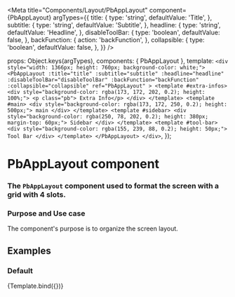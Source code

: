 
<Meta
  title="Components/Layout/PbAppLayout"
  component={PbAppLayout}
  argTypes={{
    title: {
        type: 'string',
        defaultValue: 'Title',
    },
    subtitle: {
        type: 'string',
        defaultValue: 'Subtitle',
    },
    headline: {
        type: 'string',
        defaultValue: 'Headline',
    },
    disableToolBar: {
        type: 'boolean',
        defaultValue: false,
    },
    backFunction: {
      action: 'backFunction',
    },
    collapsible: {
        type: 'boolean',
        defaultValue: false,
    },
  }}
/>

  props: Object.keys(argTypes),
  components: { PbAppLayout },
  template: `
    <div style="width: 1366px; height: 760px; background-color: white;">
        <PbAppLayout
            :title="title"
            :subtitle="subtitle"
            :headline="headline"
            :disableToolBar="disableToolBar"
            :backFunction="backFunction"
            :collapsible="collapsible"
            ref="PbAppLayout"
        >
            <template #extra-infos>
                <div style="background-color: rgba(173, 172, 202, 0.2); height: 100%;">
                   <p class="pb"> Extra Info</p>
                </div>
            </template>
            <template #main>
                <div style="background-color: rgba(173, 172, 250, 0.2); height: 500px;">
                    main
                </div>
            </template>
            <template #sidebar>
                <div style="background-color: rgba(250, 78, 202, 0.2); height: 380px; margin-top: 60px;">
                    Sidebar
                </div>
            </template>
            <template #tool-bar>
                <div style="background-color: rgba(155, 239, 88, 0.2); height: 50px;">
                    Tool Bar
                </div>
            </template>
        </PbAppLayout>
    </div>
  `,
});



# **PbAppLayout component**
### The `PbAppLayout` component used to format the screen with a grid with 4 slots.

### Purpose and Use case

The component's purpose is to organize the screen layout.

## Examples

### Default

<Canvas>
  <Story name="Default" height="auto" parameters={{ layout: 'centered' }}>
    {Template.bind({})}
  </Story>
</Canvas>



<!-- ### Mobile

<Canvas>
  <Story name="Mobile"  parameters={{ layout: 'centered' }} args={{ MobileAuxiliaryButtonMobile: true }}>
    {Template.bind({})}
  </Story>
</Canvas> -->

